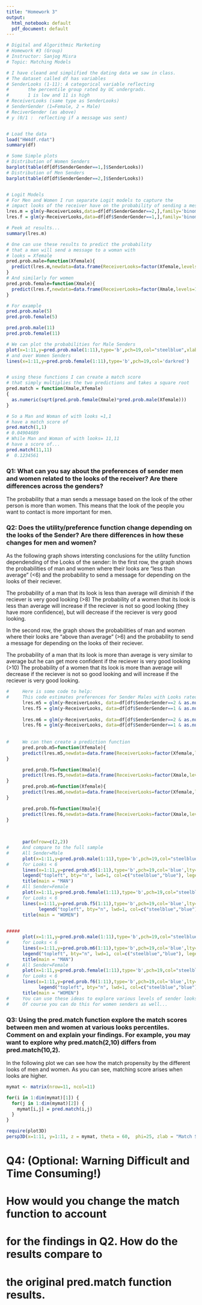 ```yaml
---
title: "Homework 3"
output:
  html_notebook: default
  pdf_document: default
---
```

```r
# Digital and Algorithmic Marketing
# Homework #3 (Group)
# Instructor: Sanjog Misra
# Topic: Matching Models

# I have cleand and simplified the dating data we saw in class.
# The dataset called df has variables
# SenderLooks (1-11): A categorical variable reflecting 
#       the percentile group rated by UC undergrads. 
#       1 is low and 11 is high
# ReceiverLooks (same type as SenderLooks)
# SenderGender (1=Female, 2 = Male)
# ReciverGender (as above)
# y (0/1 :  reflecting if a message was sent)


# Load the data
load("HW4df.rdat")
summary(df)

# Some Simple plots
# Distribution of Women Senders
barplot(table(df[df$SenderGender==1,]$SenderLooks))
# Distribution of Men Senders
barplot(table(df[df$SenderGender==2,]$SenderLooks))


# Logit Models
# For Men and Women I run separate Logit models to capture the 
# impact looks of the receiver have on the probability of sending a message
lres.m = glm(y~ReceiverLooks,data=df[df$SenderGender==2,],family='binomial')
lres.f = glm(y~ReceiverLooks,data=df[df$SenderGender==1,],family='binomial')

# Peek at results...
summary(lres.m)

# One can use these results to predict the probability 
# that a man will send a message to a woman with 
# looks = Xfemale
pred.prob.male=function(Xfemale){
  predict(lres.m,newdata=data.frame(ReceiverLooks=factor(Xfemale,levels=1:11)),type='response')
}
# And similarly for women
pred.prob.female=function(Xmale){
  predict(lres.f,newdata=data.frame(ReceiverLooks=factor(Xmale,levels=1:11)),type='response')
}

# For example
pred.prob.male(5)
pred.prob.female(5)

pred.prob.male(11)
pred.prob.female(11)

# We can plot the probabilities for Male Senders
plot(x=1:11,y=pred.prob.male(1:11),type='b',pch=19,col="steelblue",xlab="Receiver Looks",ylab="Predicted Probability")
# and over Women Senders
lines(x=1:11,y=pred.prob.female(1:11),type='b',pch=19,col='darkred')


# using these functions I can create a match score
# that simply multiplies the two predictions and takes a square root
pred.match = function(Xmale,Xfemale)
{
  as.numeric(sqrt(pred.prob.female(Xmale)*pred.prob.male(Xfemale)))
}

# So a Man and Woman of with looks =1,1
# have a match score of
pred.match(1,1)
# 0.04904689 
# While Man and Woman of with looks= 11,11
# have a score of...
pred.match(11,11)
#  0.1234561
```

### Q1: What can you say about the preferences of sender men and women related to the looks of the receiver? Are there differences across the genders?

The probability that a man sends a message based on the look of the other person is more than        women. This means that the look of the people you want to contact is more important for men. 
  
### Q2: Does the utility/preference function change depending on the looks of the Sender? Are there differences in how these changes for men and women?
As the following graph shows intersting conclusions for the utility function dependending of the Looks of the sender:
In the first row, the graph shows the probabilities of man and women where their looks are "less than average" (<6) and the probability to send a message for depending on the looks of their reciever.

The probability of a man that its look is less than average will diminish if the reciever is very good looking (>8)
The probability of a women that its look is less than average will increase if the reciever is not so good looking (they have more confidence), but will decrease if the reciever is very good looking. 

In the second row, the graph shows the probabilities of man and women where their looks are "above than average" (>6) and the probability to send a message for depending on the looks of their reciever.

The probability of a man that its look is more than average is very similar to average but he can get more confident if the reciever is very good looking (>10)
The probability of a women that its look is more than average will decrease if the reciever is not so good looking and will increase if the reciever is very good looking. 



```r
#     Here is some code to help:
#     This code estimates preferences for Sender Males with Looks rated less than 6
      lres.m5 = glm(y~ReceiverLooks, data=df[df$SenderGender==2 & as.numeric(df$SenderLooks)<6,],family='binomial')
      lres.f5 = glm(y~ReceiverLooks, data=df[df$SenderGender==1 & as.numeric(df$SenderLooks)<6,],family='binomial')
      
      lres.m6 = glm(y~ReceiverLooks, data=df[df$SenderGender==2 & as.numeric(df$SenderLooks)>6,],family='binomial')
      lres.f6 = glm(y~ReceiverLooks, data=df[df$SenderGender==1 & as.numeric(df$SenderLooks)>6,],family='binomial')
      
      
#     We can then create a prediction function
      pred.prob.m5=function(Xfemale){
      predict(lres.m5,newdata=data.frame(ReceiverLooks=factor(Xfemale,levels=1:11)),type='response')
}

      pred.prob.f5=function(Xmale){
      predict(lres.f5,newdata=data.frame(ReceiverLooks=factor(Xmale,levels=1:11)),type='response')
}
      pred.prob.m6=function(Xfemale){
      predict(lres.m6,newdata=data.frame(ReceiverLooks=factor(Xfemale,levels=1:11)),type='response')
}

      pred.prob.f6=function(Xmale){
      predict(lres.f6,newdata=data.frame(ReceiverLooks=factor(Xmale,levels=1:11)),type='response')
}

      
      
      par(mfrow=c(2,2))
#     And compare to the full sample
#     All Sender=Male 
      plot(x=1:11,y=pred.prob.male(1:11),type='b',pch=19,col="steelblue",xlab="Receiver Looks",ylab="Predicted Probability")
#     for Looks < 6 
      lines(x=1:11,y=pred.prob.m5(1:11),type='b',pch=19,col='blue',lty=2)
      legend("topleft", bty="n", lwd=1, col=c("steelblue","blue"), legend=c("All types of look","Looks < 6"))
      title(main = "MAN")
#     All Sender=Female
      plot(x=1:11,y=pred.prob.female(1:11),type='b',pch=19,col="steelblue",xlab="Receiver Looks",ylab="Predicted Probability")
#     for Looks < 6 
      lines(x=1:11,y=pred.prob.f5(1:11),type='b',pch=19,col='blue',lty=2)
            legend("topleft", bty="n", lwd=1, col=c("steelblue","blue"), legend=c("All types of look","Looks < 6"))
      title(main = "WOMEN")

            
#####             
      plot(x=1:11,y=pred.prob.male(1:11),type='b',pch=19,col="steelblue",xlab="Receiver Looks",ylab="Predicted Probability")
#     for Looks < 6 
      lines(x=1:11,y=pred.prob.m6(1:11),type='b',pch=19,col='blue',lty=2)
      legend("topleft", bty="n", lwd=1, col=c("steelblue","blue"), legend=c("All types of look","Looks > 6"))
      title(main = "MAN")
#     All Sender=Female
      plot(x=1:11,y=pred.prob.female(1:11),type='b',pch=19,col="steelblue",xlab="Receiver Looks",ylab="Predicted Probability")
#     for Looks < 6 
      lines(x=1:11,y=pred.prob.f6(1:11),type='b',pch=19,col='blue',lty=2)
            legend("topleft", bty="n", lwd=1, col=c("steelblue","blue"), legend=c("All types of look","Looks > 6"))
      title(main = "WOMEN")
#     You can use these ideas to explore various levels of sender looks.
#     Of course you can do this for women senders as well...
```



### Q3: Using the pred.match function explore the match scores between men and women at various looks percentiles. Comment on and explain your findings. For example, you may want to explore why pred.match(2,10) differs from pred.match(10,2).


In the following plot we can see how the match propensity by the different looks of men and women. 
As you can see, matching score arises when looks are higher. 

```r
mymat <- matrix(nrow=11, ncol=11)

for(i in 1:dim(mymat)[1]) {
  for(j in 1:dim(mymat)[2]) {
    mymat[i,j] = pred.match(i,j)
  }
}

require(plot3D)
persp3D(x=1:11, y=1:11, z = mymat, theta = 60,  phi=25, zlab = "Match Score", ticktype="detailed", xlab="Man Looks", ylab="Women Looks")
```


    
# Q4: (Optional: Warning Difficult and Time Consuming!) 
#     How would you change the match function to account 
#     for the findings in Q2. How do the results compare to
#     the original pred.match function results.


